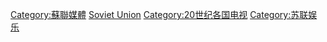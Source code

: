 [[Category:蘇聯媒體|Category:蘇聯媒體]]
[[Category:各國電視|Soviet Union]]
[[Category:20世纪各国电视|Category:20世纪各国电视]]
[[Category:苏联娱乐|Category:苏联娱乐]]